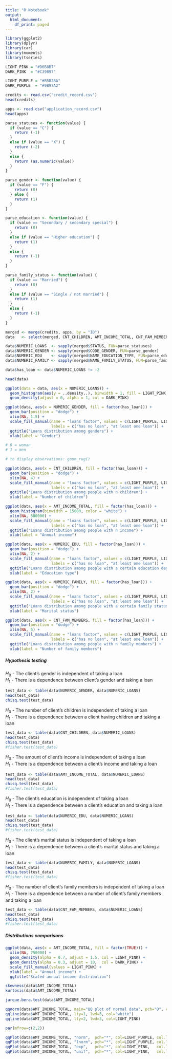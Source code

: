 ```yaml
---
title: "R Notebook"
output:
  html_document:
    df_print: paged
---
```


```r
library(ggplot2)
library(dplyr)
library(car)
library(moments)
library(tseries)
```

```r
LIGHT_PINK = "#D6B8B7"
DARK_PINK  = "#C39897"

LIGHT_PURPLE = "#B5B2BA"
DARK_PURPLE  = "#9B97A2"
```



```r
credits <- read.csv("credit_record.csv")
head(credits)
```
```r
apps <- read.csv("application_record.csv")
head(apps)
```

```r
parse_statuses <- function(value) {
  if (value == "C") {
    return (-1)
  }
  else if (value == "X") {
    return (-2)
  }
  else {
    return (as.numeric(value))
  }
}
```

```r
parse_gender <- function(value) {
  if (value == "F") {
    return (0)
  } else {
    return (1)
  }
}
```

```r
parse_education <- function(value) {
  if (value == "Secondary / secondary special") {
    return (0)
  }
  else if (value == "Higher education") {
    return (1)
  }
  else {
    return (-1)
  }
}
```

```r
parse_family_status <- function(value) {
  if (value == "Married") {
    return (0)
  }
  else if (value == "Single / not married") {
    return (1)
  }
  else {
    return (-1)
  }
}
```


```r
merged <- merge(credits, apps, by = "ID")
data   <- select(merged, CNT_CHILDREN, AMT_INCOME_TOTAL, CNT_FAM_MEMBERS)

data$NUMERIC_LOANS  <- sapply(merged$STATUS, FUN=parse_statuses)
data$NUMERIC_GENDER <- sapply(merged$CODE_GENDER, FUN=parse_gender)
data$NUMERIC_EDU    <- sapply(merged$NAME_EDUCATION_TYPE, FUN=parse_education)
data$NUMERIC_FAMILY <- sapply(merged$NAME_FAMILY_STATUS, FUN=parse_family_status)

data$has_loan <- data$NUMERIC_LOANS != -2

head(data)
```

```r
ggplot(data = data, aes(x = NUMERIC_LOANS)) +
  geom_histogram(aes(y = ..density..), binwidth = 1, fill = LIGHT_PINK, color = "white") +
  geom_density(adjust = 6, alpha = 1, col = DARK_PINK)
```


```r
ggplot(data, aes(x = NUMERIC_GENDER, fill = factor(has_loan))) +
  geom_bar(position = "dodge") +
  xlim(NA, 1.5) +
  scale_fill_manual(name = "loans factor", values = c(LIGHT_PURPLE, LIGHT_PINK),
                    labels = c("has no loan", "at least one loan")) +
  ggtitle("Loans distribution among genders") +
  xlab(label = "Gender")

# 0 = woman
# 1 = men

# to display observations: geom_rug()
```

```r
ggplot(data, aes(x = CNT_CHILDREN, fill = factor(has_loan))) +
  geom_bar(position = "dodge") +
  xlim(NA, 4) +
  scale_fill_manual(name = "loans factor", values = c(LIGHT_PURPLE, LIGHT_PINK),
                    labels = c("has no loan", "at least one loan")) +
  ggtitle("Loans distribution among people with n children") +
  xlab(label = "Number of children")
```

```r
ggplot(data, aes(x = AMT_INCOME_TOTAL, fill = factor(has_loan))) +
  geom_histogram(binwidth = 15000, color = "white") +
  xlim(NA, 500000) +
  scale_fill_manual(name = "loans factor", values = c(LIGHT_PURPLE, LIGHT_PINK),
                    labels = c("has no loan", "at least one loan")) +
  ggtitle("Loans distribution among people with n income") +
  xlab(label = "Annual income")
```

```r
ggplot(data, aes(x = NUMERIC_EDU, fill = factor(has_loan))) +
  geom_bar(position = "dodge") +
  xlim(NA, 2) +
  scale_fill_manual(name = "loans factor", values = c(LIGHT_PURPLE, LIGHT_PINK),
                    labels = c("has no loan", "at least one loan")) +
  ggtitle("Loans distribution among people with a certain education degree") +
  xlab(label = "Education type")
```

```r
ggplot(data, aes(x = NUMERIC_FAMILY, fill = factor(has_loan))) +
  geom_bar(position = "dodge") +
  xlim(NA, 2) +
  scale_fill_manual(name = "loans factor", values = c(LIGHT_PURPLE, LIGHT_PINK),
                    labels = c("has no loan", "at least one loan")) +
  ggtitle("Loans distribution among people with a certain family status") +
  xlab(label = "Marital status")
```

```r
ggplot(data, aes(x = CNT_FAM_MEMBERS, fill = factor(has_loan))) +
  geom_bar(position = "dodge") +
  xlim(NA, 6) +
  scale_fill_manual(name = "loans factor", values = c(LIGHT_PURPLE, LIGHT_PINK),
                    labels = c("has no loan", "at least one loan")) +
  ggtitle("Loans distribution among people with n family members") +
  xlab(label = "Number of family members")
```

##### Hypothesis testing

$H_0$ - The client’s gender is independent of taking a loan  
$H_1$ - There is a dependence between client's gender and taking a loan

```r
test_data <- table(data$NUMERIC_GENDER, data$NUMERIC_LOANS)
head(test_data)
chisq.test(test_data)
```

$H_0$ - The number of client’s children is independent of taking a loan  
$H_1$ - There is a dependence between a client having children and taking a loan

```r
test_data <- table(data$CNT_CHILDREN, data$NUMERIC_LOANS)
head(test_data)
chisq.test(test_data)
#fisher.test(test_data)
```

$H_0$ - The amount of client’s income is independent of taking a loan  
$H_1$ - There is a dependence between a client's income and taking a loan

```r
test_data <- table(data$AMT_INCOME_TOTAL, data$NUMERIC_LOANS)
head(test_data)
chisq.test(test_data)
#fisher.test(test_data)
```

$H_0$ - The client’s education is independent of taking a loan  
$H_1$ - There is a dependence between a client's education and taking a loan

```r
test_data <- table(data$NUMERIC_EDU, data$NUMERIC_LOANS)
head(test_data)
chisq.test(test_data)
#fisher.test(test_data)
```

$H_0$ - The client’s marital status is independent of taking a loan  
$H_1$ - There is a dependence between a client's marital status and taking a loan

```r
test_data <- table(data$NUMERIC_FAMILY, data$NUMERIC_LOANS)
head(test_data)
chisq.test(test_data)
#fisher.test(test_data)
```

$H_0$ - The number of client’s family members is independent of taking a loan  
$H_1$ - There is a dependence between a number of client's family members and taking a loan

```r
test_data <- table(data$CNT_FAM_MEMBERS, data$NUMERIC_LOANS)
head(test_data)
chisq.test(test_data)
#fisher.test(test_data)
```


##### Distributions comparisons

```r
ggplot(data, aes(x = AMT_INCOME_TOTAL, fill = factor(TRUE))) +
  xlim(NA, 750000) +
  geom_density(alpha = 0.7, adjust = 1.5, col = LIGHT_PINK) +
  geom_density(alpha = 0.3, adjust = 10,  col = DARK_PINK) +
  scale_fill_manual(values = LIGHT_PINK) +
  xlab(label = "Annual income") +
  ggtitle("Scaled annual income distribution")
```

```r
skewness(data$AMT_INCOME_TOTAL)
kurtosis(data$AMT_INCOME_TOTAL)
```

```r
jarque.bera.test(data$AMT_INCOME_TOTAL)
```

```r
qqnorm(data$AMT_INCOME_TOTAL, main="QQ plot of normal data", pch="O", col=LIGHT_PURPLE)
qqline(data$AMT_INCOME_TOTAL, lty=1, lwd=3, col="white")
qqline(data$AMT_INCOME_TOTAL, lty=2, lwd=3, col=LIGHT_PINK)
```

```r
par(mfrow=c(2,2))

qqPlot(data$AMT_INCOME_TOTAL, "norm",  pch="*", col=LIGHT_PURPLE, col.lines=DARK_PINK)
qqPlot(data$AMT_INCOME_TOTAL, "lnorm", pch="*", col=LIGHT_PURPLE, col.lines=DARK_PINK)
qqPlot(data$AMT_INCOME_TOTAL, "exp",   pch="*", col=LIGHT_PINK,   col.lines=DARK_PURPLE)
qqPlot(data$AMT_INCOME_TOTAL, "unif",  pch="*", col=LIGHT_PINK,   col.lines=DARK_PURPLE)
```
